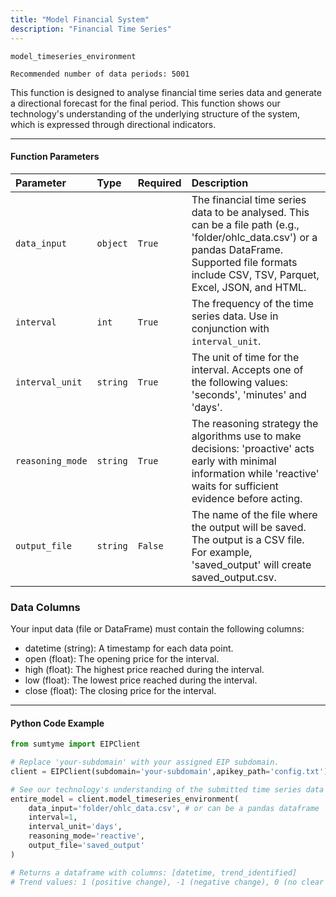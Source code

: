 ```yaml
---
title: "Model Financial System"
description: "Financial Time Series"
---
```


`model_timeseries_environment`

`Recommended number of data periods: 5001`

This function is designed to analyse financial time series data and generate a directional forecast for the final period. This function shows our technology's understanding of the underlying structure of the system, which is expressed through directional indicators.

---

#### Function Parameters

| Parameter        | Type     | Required | Description                                                                                                                                                                                           |
| :--------------- | :------- | :------- | :---------------------------------------------------------------------------------------------------------------------------------------------------------------------------------------------------- |
| `data_input`     | `object` | `True`   | The financial time series data to be analysed. This can be a file path (e.g., 'folder/ohlc_data.csv') or a pandas DataFrame. Supported file formats include CSV, TSV, Parquet, Excel, JSON, and HTML. |
| `interval`       | `int`    | `True`   | The frequency of the time series data. Use in conjunction with `interval_unit`.                                                                                                                       |
| `interval_unit`  | `string` | `True`   | The unit of time for the interval. Accepts one of the following values: 'seconds', 'minutes' and 'days'.                                                                                              |
| `reasoning_mode` | `string` | `True`   | The reasoning strategy the algorithms use to make decisions: 'proactive' acts early with minimal information while 'reactive' waits for sufficient evidence before acting.                            |
| `output_file`    | `string` | `False`  | The name of the file where the output will be saved. The output is a CSV file. For example, 'saved_output' will create saved_output.csv.                                                              |

### Data Columns

Your input data (file or DataFrame) must contain the following columns:

- datetime (string): A timestamp for each data point.
- open (float): The opening price for the interval.
- high (float): The highest price reached during the interval.
- low (float): The lowest price reached during the interval.
- close (float): The closing price for the interval.

---

#### Python Code Example

```python
from sumtyme import EIPClient

# Replace 'your-subdomain' with your assigned EIP subdomain.
client = EIPClient(subdomain='your-subdomain',apikey_path='config.txt')

# See our technology's understanding of the submitted time series data
entire_model = client.model_timeseries_environment(
    data_input='folder/ohlc_data.csv', # or can be a pandas dataframe 
    interval=1,
    interval_unit='days',
    reasoning_mode='reactive',
    output_file='saved_output'
)

# Returns a dataframe with columns: [datetime, trend_identified]
# Trend values: 1 (positive change), -1 (negative change), 0 (no clear change)
```